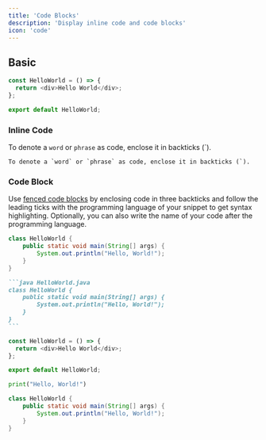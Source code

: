 ```yaml
---
title: 'Code Blocks'
description: 'Display inline code and code blocks'
icon: 'code'
---
```


## Basic

```javascript icon="square-js" HelloWorld.js lines {2}
const HelloWorld = () => {
  return <div>Hello World</div>;
};

export default HelloWorld;
```

### Inline Code

To denote a `word` or `phrase` as code, enclose it in backticks (`).

```
To denote a `word` or `phrase` as code, enclose it in backticks (`).
```

### Code Block

Use [fenced code blocks](https://www.markdownguide.org/extended-syntax/#fenced-code-blocks) by enclosing code in three backticks and follow the leading ticks with the programming language of your snippet to get syntax highlighting. Optionally, you can also write the name of your code after the programming language.

```java HelloWorld.java
class HelloWorld {
    public static void main(String[] args) {
        System.out.println("Hello, World!");
    }
}
```

````md
```java HelloWorld.java
class HelloWorld {
    public static void main(String[] args) {
        System.out.println("Hello, World!");
    }
}
```
````

<CodeGroup dropdown>

```javascript HelloWorld.js
const HelloWorld = () => {
  return <div>Hello World</div>;
};

export default HelloWorld;
```

```python HelloWorld.py
print("Hello, World!")
```

```java HelloWorld.java
class HelloWorld {
    public static void main(String[] args) {
        System.out.println("Hello, World!");
    }
}
```

</CodeGroup>
